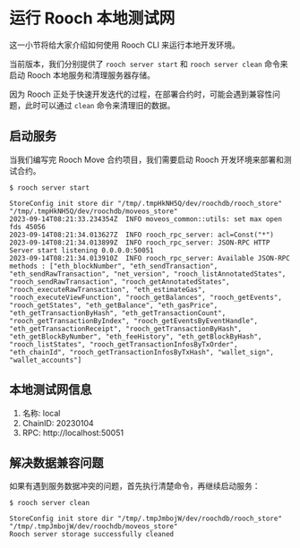 # 运行 Rooch 本地测试网

这一小节将给大家介绍如何使用 Rooch CLI 来运行本地开发环境。

当前版本，我们分别提供了 `rooch server start` 和 `rooch server clean` 命令来启动 Rooch 本地服务和清理服务器存储。

因为 Rooch 正处于快速开发迭代的过程，在部署合约时，可能会遇到兼容性问题，此时可以通过 `clean` 命令来清理旧的数据。

## 启动服务

当我们编写完 Rooch Move 合约项目，我们需要启动 Rooch 开发环境来部署和测试合约。

```shell
$ rooch server start

StoreConfig init store dir "/tmp/.tmpHkNH5Q/dev/roochdb/rooch_store" "/tmp/.tmpHkNH5Q/dev/roochdb/moveos_store"
2023-09-14T08:21:33.234354Z  INFO moveos_common::utils: set max open fds 45056
2023-09-14T08:21:34.013627Z  INFO rooch_rpc_server: acl=Const("*")
2023-09-14T08:21:34.013899Z  INFO rooch_rpc_server: JSON-RPC HTTP Server start listening 0.0.0.0:50051
2023-09-14T08:21:34.013910Z  INFO rooch_rpc_server: Available JSON-RPC methods : ["eth_blockNumber", "eth_sendTransaction", "eth_sendRawTransaction", "net_version", "rooch_listAnnotatedStates", "rooch_sendRawTransaction", "rooch_getAnnotatedStates", "rooch_executeRawTransaction", "eth_estimateGas", "rooch_executeViewFunction", "rooch_getBalances", "rooch_getEvents", "rooch_getStates", "eth_getBalance", "eth_gasPrice", "eth_getTransactionByHash", "eth_getTransactionCount", "rooch_getTransactionByIndex", "rooch_getEventsByEventHandle", "eth_getTransactionReceipt", "rooch_getTransactionByHash", "eth_getBlockByNumber", "eth_feeHistory", "eth_getBlockByHash", "rooch_listStates", "rooch_getTransactionInfosByTxOrder", "eth_chainId", "rooch_getTransactionInfosByTxHash", "wallet_sign", "wallet_accounts"]
```

## 本地测试网信息

1. 名称: local
2. ChainID: 20230104
3. RPC: http://localhost:50051


## 解决数据兼容问题

如果有遇到服务数据冲突的问题，首先执行清楚命令，再继续启动服务：

```shell
$ rooch server clean

StoreConfig init store dir "/tmp/.tmpJmbojW/dev/roochdb/rooch_store" "/tmp/.tmpJmbojW/dev/roochdb/moveos_store"
Rooch server storage successfully cleaned
```
